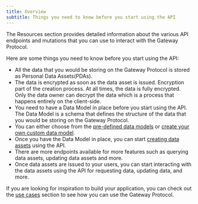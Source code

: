 ```yaml
---
title: Overview
subtitle: Things you need to know before you start using the API
---
```


The Resources section provides detailed information about the various API endpoints and mutations that you can use to interact with the Gateway Protocol.

Here are some things you need to know before you start using the API:

- All the data that you would be storing on the Gateway Protocol is stored as Personal Data Assets(PDAs).
- The data is encrypted as soon as the data asset is issued. Encryption part of the creation process. At all times, the data is fully encrypted. Only the data owner can decrypt the data which is a process that happens entirely on the client-side.
- You need to have a Data Model in place before you start using the API. The Data Model is a schema that defines the structure of the data that you would be storing on the Gateway Protocol.
- You can either choose from the [pre-defined data models](https://mygateway.xyz/explorer/data-models) or [create your own custom data model](/developer-guide/api-reference/data-models/create-data-model).
- Once you have the Data Model in place, you can start [creating data assets](/developer-guide/api-reference/pda/create-pda) using the API.
- There are more endpoints available for more features such as querying data assets, updating data assets and more.
- Once data assets are issued to your users, you can start interacting with the data assets using the API for requesting data, updating data, and more.

If you are looking for inspiration to build your application, you can check out the [use cases](/usecases/) section to see how you can use the Gateway Protocol.

